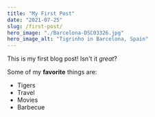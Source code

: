 ```yaml
---
title: "My First Post"
date: "2021-07-25"
slug: /first-post/
hero_image: "./Barcelona-DSC03326.jpg"
hero_image_alt: "Tigrinho in Barcelona, Spain"
---
```


This is my first blog post! Isn't it *great*?

Some of my **favorite** things are:

* Tigers
* Travel
* Movies
* Barbecue